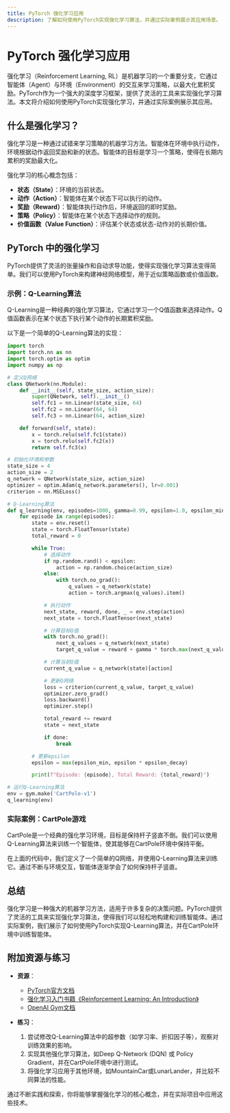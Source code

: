 ```yaml
---
title: PyTorch 强化学习应用
description: 了解如何使用PyTorch实现强化学习算法，并通过实际案例展示其应用场景。
---
```


# PyTorch 强化学习应用

强化学习（Reinforcement Learning, RL）是机器学习的一个重要分支，它通过智能体（Agent）与环境（Environment）的交互来学习策略，以最大化累积奖励。PyTorch作为一个强大的深度学习框架，提供了灵活的工具来实现强化学习算法。本文将介绍如何使用PyTorch实现强化学习，并通过实际案例展示其应用。

## 什么是强化学习？

强化学习是一种通过试错来学习策略的机器学习方法。智能体在环境中执行动作，环境根据动作返回奖励和新的状态。智能体的目标是学习一个策略，使得在长期内累积的奖励最大化。

强化学习的核心概念包括：
- **状态（State）**：环境的当前状态。
- **动作（Action）**：智能体在某个状态下可以执行的动作。
- **奖励（Reward）**：智能体执行动作后，环境返回的即时奖励。
- **策略（Policy）**：智能体在某个状态下选择动作的规则。
- **价值函数（Value Function）**：评估某个状态或状态-动作对的长期价值。

## PyTorch 中的强化学习

PyTorch提供了灵活的张量操作和自动求导功能，使得实现强化学习算法变得简单。我们可以使用PyTorch来构建神经网络模型，用于近似策略函数或价值函数。

### 示例：Q-Learning算法

Q-Learning是一种经典的强化学习算法，它通过学习一个Q值函数来选择动作。Q值函数表示在某个状态下执行某个动作的长期累积奖励。

以下是一个简单的Q-Learning算法的实现：

```python
import torch
import torch.nn as nn
import torch.optim as optim
import numpy as np

# 定义Q网络
class QNetwork(nn.Module):
    def __init__(self, state_size, action_size):
        super(QNetwork, self).__init__()
        self.fc1 = nn.Linear(state_size, 64)
        self.fc2 = nn.Linear(64, 64)
        self.fc3 = nn.Linear(64, action_size)

    def forward(self, state):
        x = torch.relu(self.fc1(state))
        x = torch.relu(self.fc2(x))
        return self.fc3(x)

# 初始化环境和参数
state_size = 4
action_size = 2
q_network = QNetwork(state_size, action_size)
optimizer = optim.Adam(q_network.parameters(), lr=0.001)
criterion = nn.MSELoss()

# Q-Learning算法
def q_learning(env, episodes=1000, gamma=0.99, epsilon=1.0, epsilon_min=0.01, epsilon_decay=0.995):
    for episode in range(episodes):
        state = env.reset()
        state = torch.FloatTensor(state)
        total_reward = 0

        while True:
            # 选择动作
            if np.random.rand() < epsilon:
                action = np.random.choice(action_size)
            else:
                with torch.no_grad():
                    q_values = q_network(state)
                    action = torch.argmax(q_values).item()

            # 执行动作
            next_state, reward, done, _ = env.step(action)
            next_state = torch.FloatTensor(next_state)

            # 计算目标Q值
            with torch.no_grad():
                next_q_values = q_network(next_state)
                target_q_value = reward + gamma * torch.max(next_q_values)

            # 计算当前Q值
            current_q_value = q_network(state)[action]

            # 更新Q网络
            loss = criterion(current_q_value, target_q_value)
            optimizer.zero_grad()
            loss.backward()
            optimizer.step()

            total_reward += reward
            state = next_state

            if done:
                break

        # 更新epsilon
        epsilon = max(epsilon_min, epsilon * epsilon_decay)

        print(f"Episode: {episode}, Total Reward: {total_reward}")

# 运行Q-Learning算法
env = gym.make('CartPole-v1')
q_learning(env)
```

### 实际案例：CartPole游戏

CartPole是一个经典的强化学习环境，目标是保持杆子竖直不倒。我们可以使用Q-Learning算法来训练一个智能体，使其能够在CartPole环境中保持平衡。

在上面的代码中，我们定义了一个简单的Q网络，并使用Q-Learning算法来训练它。通过不断与环境交互，智能体逐渐学会了如何保持杆子竖直。

## 总结

强化学习是一种强大的机器学习方法，适用于许多复杂的决策问题。PyTorch提供了灵活的工具来实现强化学习算法，使得我们可以轻松地构建和训练智能体。通过实际案例，我们展示了如何使用PyTorch实现Q-Learning算法，并在CartPole环境中训练智能体。

## 附加资源与练习

- **资源**：
  - [PyTorch官方文档](https://pytorch.org/docs/stable/index.html)
  - [强化学习入门书籍《Reinforcement Learning: An Introduction》](http://incompleteideas.net/book/the-book-2nd.html)
  - [OpenAI Gym文档](https://www.gymlibrary.dev/)

- **练习**：
  1. 尝试修改Q-Learning算法中的超参数（如学习率、折扣因子等），观察对训练效果的影响。
  2. 实现其他强化学习算法，如Deep Q-Network (DQN) 或 Policy Gradient，并在CartPole环境中进行测试。
  3. 将强化学习应用于其他环境，如MountainCar或LunarLander，并比较不同算法的性能。

通过不断实践和探索，你将能够掌握强化学习的核心概念，并在实际项目中应用这些技术。